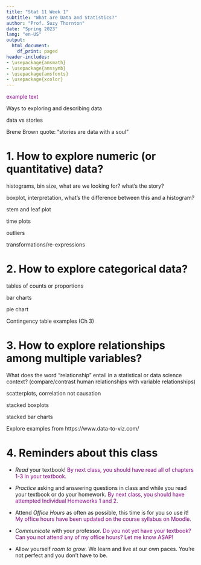 ```yaml
---
title: "Stat 11 Week 1"
subtitle: "What are Data and Statistics?" 
author: "Prof. Suzy Thornton"
date: "Spring 2023"
lang: "en-US"
output:
  html_document:
    df_print: paged
header-includes:
- \usepackage{amsmath}
- \usepackage{amssymb}
- \usepackage{amsfonts}
- \usepackage{xcolor}
---
```



<span style="color:purple">example text</span>



Ways to exploring and describing data 

data vs stories 

Brene Brown quote: "stories are data with a soul" 

# 1. How to explore numeric (or quantitative) data?  

histograms, bin size, what are we looking for? what's the story? 

boxplot, interpretation, what's the difference between this and a histogram? 

stem and leaf plot

time plots 

outliers 

transformations/re-expressions 


# 2. How to explore categorical data?  

tables of counts or proportions 

bar charts 

pie chart 

Contingency table examples (Ch 3)


# 3. How to explore relationships among multiple variables? 

What does the word "relationship" entail in a statistical or data science context? (compare/contrast human relationships with variable relationships)


scatterplots, correlation not causation

stacked boxplots 

stacked bar charts 

Explore examples from https://www.data-to-viz.com/  


# 4. Reminders about this class  

- *Read* your textbook! <span style="color:purple">By next class, you should have read all of chapters 1-3 in your textbook.</span>

- *Practice* asking and answering questions in class and while you read your textbook or do your homework. <span style="color:purple">By next class, you should have attempted Individual Homeworks 1 and 2.</span> 

- Attend *Office Hours* as often as possible, this time is for you so use it! <span style="color:purple">My office hours have been updated on the course syllabus on Moodle.</span>

- *Communicate* with your professor. <span style="color:purple">Do you not yet have your textbook? Can you not attend any of my office hours? Let me know ASAP!</span> 

- Allow yourself *room to grow*. We learn and live at our own paces. You're not perfect and you don't have to be.


